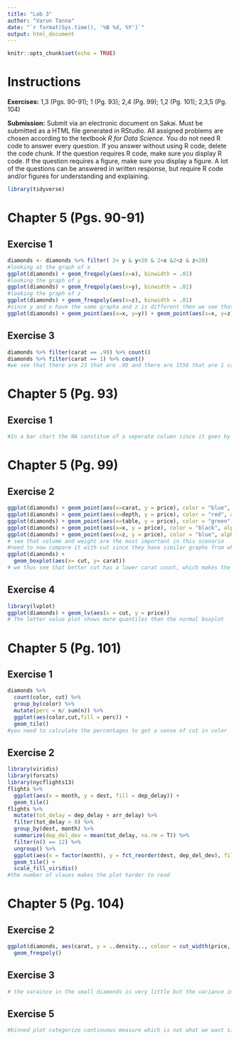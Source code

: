 ---
title: "Lab 3"
author: "Varun Tanna"
date: "`r format(Sys.time(), '%B %d, %Y')`"
output: html_document
---

```{r setup, include=FALSE}
knitr::opts_chunk$set(echo = TRUE)
```

# Instructions

**Exercises:**  1,3 (Pgs. 90-91); 1 (Pg. 93); 2,4 (Pg. 99); 1,2 (Pg. 101); 2,3,5 (Pg. 104)

**Submission:** Submit via an electronic document on Sakai. Must be submitted as a HTML file generated in RStudio. All assigned problems are chosen according to the textbook *R for Data Science*. You do not need R code to answer every question. If you answer without using R code, delete the code chunk. If the question requires R code, make sure you display R code. If the question requires a figure, make sure you display a figure. A lot of the questions can be answered in written response, but require R code and/or figures for understanding and explaining.

```{r, include=FALSE}
library(tidyverse)
```

# Chapter 5 (Pgs. 90-91)

##  Exercise 1
```{r}
diamonds <- diamonds %>% filter( 2< y & y<20 & 2<x &2<z & z<20)
#looking at the graph of x
ggplot(diamonds) + geom_freqpoly(aes(x=x), binwidth = .01)
#looking the graph of y
ggplot(diamonds) + geom_freqpoly(aes(x=y), binwidth = .01)
#looking the graph of z
ggplot(diamonds) + geom_freqpoly(aes(x=z), binwidth = .01)
#since y and x have the same grapha and z is different then we see that x and y are length and the width and then the z value must be the depth in this scenario
ggplot(diamonds) + geom_point(aes(x=x, y=y)) + geom_point(aes(x=x, y=z) , color = "red") + coord_fixed()

```

##  Exercise 3
```{r}
diamonds %>% filter(carat == .99) %>% count()
diamonds %>% filter(carat == 1) %>% count()
#we see that there are 23 that are .99 and there are 1556 that are 1 carat this is probably because the weight of having a one carat diamonds probably leads customers into buying something for a full carat rather than settling for something that is a little bit less quality 
```

# Chapter 5 (Pg. 93)

##  Exercise 1
```{r}
#In a bar chart the NA constitue of a seperate column since it goes by the number of distinct entries that are there on the graph, however sinc ethere is order on the histograms x axis then that means that the na is ignored since it isn't numerical
```

# Chapter 5 (Pg. 99)

##  Exercise 2
```{r}
ggplot(diamonds) + geom_point(aes(x=carat, y = price), color = "blue", alpha = .5)
ggplot(diamonds) + geom_point(aes(x=depth, y = price), color = "red", alpha = .5)
ggplot(diamonds) + geom_point(aes(x=table, y = price), color = "green", alpha = .5)
ggplot(diamonds) + geom_point(aes(x=x, y = price), color = "black", alpha = .5)
ggplot(diamonds) + geom_point(aes(x=z, y = price), color = "blue", alpha = .5)
# see that volume and weight are the most important in this scenario
#need to now compare it with cut since they have similar graphs from what I understand
ggplot(diamonds) +
  geom_boxplot(aes(x= cut, y= carat))
# we thus see that better cut has a lower carat count, which makes the price lower. We would not know this without looking at the carat since the trend is that better cut means lower price which isn't exactly true in this scenario

```

##  Exercise 4
```{r}
library(lvplot)
ggplot(diamonds) + geom_lv(aes(x = cut, y = price))
# The letter value plot shows more quantiles than the normal boxplot
```

# Chapter 5 (Pg. 101)

##  Exercise 1
```{r}
diamonds %>%
  count(color, cut) %>%
  group_by(color) %>%
  mutate(perc = n/ sum(n)) %>%
  ggplot(aes(color,cut,fill = perc)) +
  geom_tile()
#you need to calculate the percentages to get a sense of cut in color
```

##  Exercise 2
```{r}
library(viridis)
library(forcats)
library(nycflights13)
flights %>%
  ggplot(aes(x = month, y = dest, fill = dep_delay)) +
  geom_tile()
flights %>%
  mutate(tot_delay = dep_delay + arr_delay) %>%
  filter(tot_delay > 0) %>%
  group_by(dest, month) %>%
  summarize(dep_del_dev = mean(tot_delay, na.rm = T)) %>%
  filter(n() == 12) %>%
  ungroup() %>%
  ggplot(aes(x = factor(month), y = fct_reorder(dest, dep_del_dev), fill = dep_del_dev)) +
  geom_tile() +
  scale_fill_viridis()
#the number of vlaues makes the plot harder to read
```

# Chapter 5 (Pg. 104)

##  Exercise 2
```{r}
ggplot(diamonds, aes(carat, y = ..density.., colour = cut_width(price, 2000))) +
  geom_freqpoly()
```

##  Exercise 3
```{r}
# the varaince in the small diamonds is very little but the variance in the bigger diamonds is larger which is what i expected since large diamonds are more pricey in larger ranges
```

##  Exercise 5
```{r}
#binned plot categorize continuous measure which is not what we want since we want those distributions to be freely present and not grouped up, thus the scatter plot gives you the range of all the values
```
